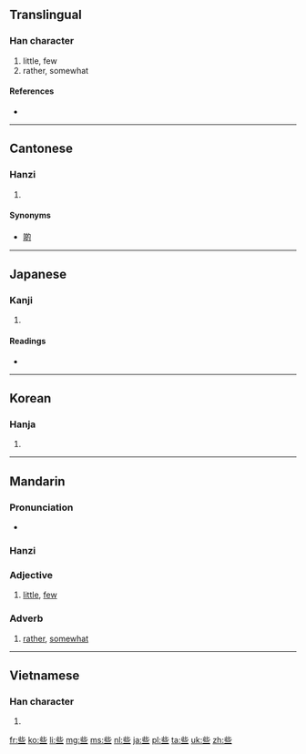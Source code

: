 ==Translingual==
{{stroke order|type=animate}}

===Han character===
{{Han char|rn=7|rad=二|as=06|sn=8|four=2110<sub>1</sub>|canj=卜心一一 (YPMM)}}

# little, few
# rather, somewhat

====References====
* {{Han ref|kx=0087.100|dkj=00268|dj=0183.160|hdz=21441.080|uh=4E9B|ud=20123|bh=A8C7|bd=43207}}

----

==Cantonese==

===Hanzi===
{{yue-hanzi|jyut=|y=se1}}

# {{defn|lang=yue|sort=二06}}

====Synonyms====
* [[啲]]

----

==Japanese==

===Kanji===
{{ja-kanji|grade=|rs=二06}}

# {{defn|lang=ja|sort=二06}}

====Readings====
* {{ja-readings|on=[[さ]] (sa), [[しゃ]] (sha)|kun=[[いささか]] (isasaka)}}

----

==Korean==

===Hanja===
{{ko-hanja|hangeul=사|rv=sa|mr=sa}}

# {{defn|lang=ko|sort=二06}}

----

==Mandarin==

===Pronunciation===
* {{audio|zh-xiē.ogg|audio}}

===Hanzi===
{{cmn-hanzi|pin=[[sā]] ([[sa1]]), [[suò]] ([[suo4]]), [[xiē]] ([[xie1]])|wg=sa<sup>1</sup>, so<sup>4</sup>, hsieh<sup>1</sup>}}

===Adjective===
{{head|cmn|adjective|sc=Hani}}{{attention|cmn|needs inflection template}}

# [[little]], [[few]]

===Adverb===
{{head|cmn|adverb|sc=Hani}}{{attention|cmn|needs inflection template}}

# [[rather]], [[somewhat]]

----

==Vietnamese==

===Han character===
{{vi-hantu|[[ta]], [[tá]]|rs=二06}}

# {{defn|lang=vi|sort=二06}}

[[fr:些]]
[[ko:些]]
[[li:些]]
[[mg:些]]
[[ms:些]]
[[nl:些]]
[[ja:些]]
[[pl:些]]
[[ta:些]]
[[uk:些]]
[[zh:些]]